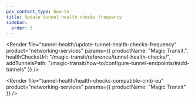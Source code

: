 ```yaml
---
pcx_content_type: how-to
title: Update tunnel health checks frequency
sidebar:
  order: 3
---
```



<Render
	file="tunnel-health/update-tunnel-health-checks-frequency"
	product="networking-services"
	params={{
		productName: "Magic Transit.",
		healthChecksUrl: "/magic-transit/reference/tunnel-health-checks/",
		addTunnelsPath: "/magic-transit/how-to/configure-tunnel-endpoints/#add-tunnels"
	}}
/>

<Render
	file="tunnel-health/health-checks-compatible-cmb-eu"
	product="networking-services"
	params={{
		productName: "Magic Transit"
	}}
/>